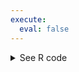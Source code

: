 ```yaml
---
execute:
  eval: false
---
```

<details><summary>See R code</summary>

::: {.callout-tip}

```r
#| include: false
library(ggh4x)
source(here::here("highest-grossing-tours-r.R"))

font_add_google("Abril Fatface", "abril-fatface")
font_add_google("Lato", "lato")

showtext::showtext_auto()

annual_hi_gross_tours <- 
  ind_html[[9]] |>
  clean_names()
```

```r
combine_data <- function(ind_html_list) {
  # Initialize an empty tibble
  combined_data <- tibble()
  
  # Loop through the ind_html_list and append each element to the combined_data
  for (i in 4:8) {
    extracted_data <- ind_html_list[[i]] |> clean_names()
    combined_data <- bind_rows(combined_data, extracted_data)
  }
  
  return(combined_data)
}

annual_hi_gross_tours <- combine_data(ind_html)
```

```r
tours_by_decade <-
  annual_hi_gross_tours |>
  dplyr::mutate(across(
    c(adjusted_gross_in_2022_dollar,
      averagegross,
      actual_gross),
    ~ as.numeric(str_replace_all(.x, "[$,]", ""))
  )) |>
  mutate(
    start_year = str_sub(year_s, start = 1, end = 4),
    year = lubridate::ymd(start_year, truncated = 2L)
  ) |>
  mutate(
    decade = paste0(str_sub(
      as.factor(floor_date(year, years(10))), start = 1, end = 4
    ), "s"),
    `Adjusted Gross` = -adjusted_gross_in_2022_dollar,
    `Average Gross` = averagegross) |>
  pivot_longer(cols = c(`Adjusted Gross`, `Average Gross`)) |>
  mutate(title = case_when(str_detect(tour_title, artist) ~ tour_title,
                           .default = paste0(artist, " ", tour_title)))
```

```r
#| label: all-decades-plot

ggplot(tours_by_decade) +
  geom_col(aes(value, 
               fct_reorder(tour_title, year, .desc = TRUE), 
               fill = decade)) +
  geom_text(data = tours_by_decade |> filter(name == "Average Gross"),
            aes(x = 0, tour_title, label = title),
            hjust = 0.5,
            nudge_x = -5000000,
            family = "lato",
            size = 3.5) +
  facet_grid2(rows = vars(decade),
              cols = vars(toupper(name)),
              scales = "free",
              space = "free_y",
              strip = strip_split(
                c("top", "top"),
                text_x = elem_list_text(color = c("#903345", "grey60")),
                by_layer_x = TRUE)) +
  scale_x_facet(PANEL == 1, limits = c(-900000000, 0), labels = abs) +
  scale_x_facet(PANEL == 2, limits = c(0, 14000000)) +
  labs(title = "Top 10 highest-grossing tours by decade",
       caption = "Source: Wikipedia · † Indicates the tour ongoing · Graphic: Inspired by Georgios Karamanis") +
  theme_minimal() +
  coord_cartesian(clip = "off") +
  theme(
    panel.spacing.x=unit(4, "lines"),
    legend.position = "none",
    plot.background = element_rect(fill = "white", color = NA),
    axis.text.y = element_blank(),
    axis.title = element_blank(),
    panel.grid.major = element_blank(),
    panel.grid.minor = element_blank(),
    strip.text = element_text(size = 12, face = "bold"),
    plot.title = element_text(face = "bold",
                              size = 20,
                              family = "abril-fatface"),
    text = element_text(size = 9,
                            family = "lato")
  ) +
  scale_fill_manual(values = c("1980s" = "#434961", 
                               "1990s" = "#421E18", 
                               "2000s" = "#EBBED3", 
                               "2010s" = "#AA9EB6", 
                               "2020s" = "#A91E47"))

# ggsave(
#   file = "images/highest-grossing-tour-decade.png",
#   width = 4,
#   height = 8,
#   dpi = 300
# )
```

```r
#| label: individual-decade-plot

decades <- c("1980s", "1990s", "2000s", "2010s")

decade_plots <- function(individual_decade){
  
  decade_dat <- tours_by_decade |> 
    filter(decade == individual_decade)
  
  p <-
    ggplot(decade_dat) +
    geom_col(aes(value,
                 fct_reorder(tour_title, year, .desc = TRUE),
                 fill = decade)) +
    geom_text(
      data = decade_dat |> filter(name == "Average Gross"),
      aes(x = 0, tour_title, label = title),
      hjust = 0.5,
      nudge_x = -12500000,
      family = "lato",
      size = 3.5
    ) +
    facet_grid2(
      rows = vars(decade),
      cols = vars(toupper(name)),
      scales = "free",
      space = "free_y",
      strip = strip_split(
        c("top", "top"),
        text_x = elem_list_text(color = c("#903345", "grey60")),
        by_layer_x = TRUE
      )
    ) +
    scale_x_facet(PANEL == 1, limits = c(-3000000000, 0), labels = abs) +
    scale_x_facet(PANEL == 2, limits = c(0, 14000000)) +
    theme_minimal() +
    coord_cartesian(clip = "off") +
    theme(
      panel.spacing.x = unit(15, "lines"),
      legend.position = "none",
      plot.background = element_rect(fill = "white", color = NA),
      axis.text.y = element_blank(),
      axis.title = element_blank(),
      panel.grid.major = element_blank(),
      panel.grid.minor = element_blank(),
      strip.text = element_text(size = 12, face = "bold"),
      plot.title = element_text(
        face = "bold",
        size = 20,
        family = "abril-fatface"
      ),
      text = element_text(size = 9,
                          family = "lato")
    ) +
    scale_fill_manual(
      values = c(
        "1980s" = "#434961",
        "1990s" = "#421E18",
        "2000s" = "#EBBED3",
        "2010s" = "#AA9EB6"
      )
    )
  
  save(p,
       file = paste0("images/highest-grossing-tour-", individual_decade, ".rdata"))
  
}

purrr::map(.f = decade_plots, .x = decades)
```

```r
#| label: 2020s-decade-plot
# https://stackoverflow.com/questions/39584669/r-dotted-predicted-above-solid-bars-in-bar-graph

tour_2020_data <- 
  tours_by_decade |> 
  filter(decade == "2020s") |>
  mutate(group = "b") |> 
  add_row(adjusted_gross_in_2022_dollar = 2200000000, 
          artist = "Taylor Swift",
          shows = 146,
          start_year = "2023",
          year = as.Date("2023-01-01"),
          name = "Adjusted Gross",
          value = -2200000000,
          title = "Taylor Swift The Eras Tour †",
          tour_title = "The Eras Tour †",
          year_s = "2023",
          averagegross = 13928571,
          decade = "2020s",
          group = "a")

p_2020s <-
  tour_2020_data |>
  ggplot() +
    geom_col(aes(value,
                 fct_reorder(tour_title, year, .desc = TRUE),
                 fill = group)) +
    geom_text(
      data = tour_2020_data |> filter(name == "Average Gross"),
      aes(x = 0, tour_title, label = title),
      hjust = 0.5,
      nudge_x = -12500000,
      family = "lato",
      size = 3.5
    ) +
    facet_grid2(
      rows = vars(decade),
      cols = vars(toupper(name)),
      scales = "free",
      space = "free_y",
      strip = strip_split(
        c("top", "top"),
        text_x = elem_list_text(color = c("#903345", "grey60")),
        by_layer_x = TRUE
      )
    ) +
    scale_x_facet(PANEL == 1, limits = c(-3000000000, 0), labels = abs) +
    scale_x_facet(PANEL == 2, limits = c(0, 14000000)) +
    theme_minimal() +
    coord_cartesian(clip = "off") +
    theme(
      panel.spacing.x = unit(15, "lines"),
      legend.position = "none",
      plot.background = element_rect(fill = "white", color = NA),
      axis.text.y = element_blank(),
      axis.title = element_blank(),
      panel.grid.major = element_blank(),
      panel.grid.minor = element_blank(),
      strip.text = element_text(size = 12, face = "bold"),
      plot.title = element_text(
        face = "bold",
        size = 20,
        family = "abril-fatface"
      ),
      text = element_text(size = 9,
                          family = "lato")
    ) +
    scale_fill_manual(
      values = c("#29384D", "#A91E47")
      )

save(p_2020s, file = "images/highest-grossing-tour-2020s.rdata")
```

:::
</summary>